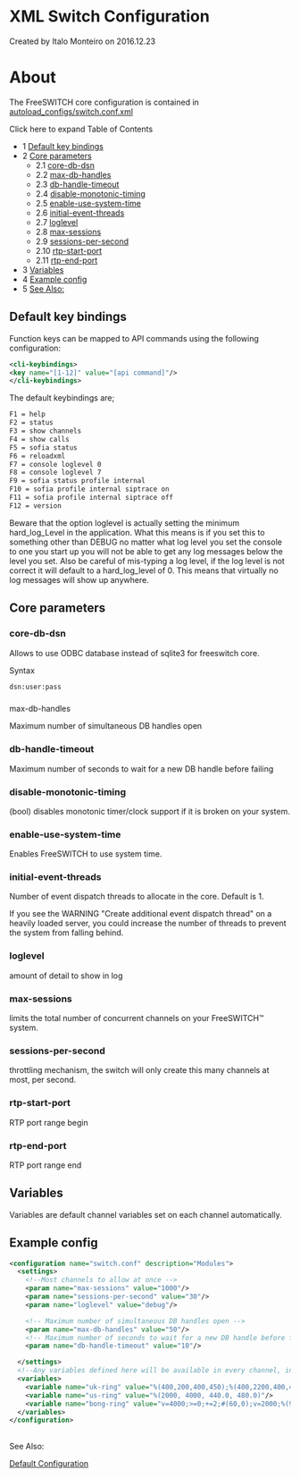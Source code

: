 
# XML Switch Configuration 

 Created by  Italo Monteiro on 2016.12.23

# About

The FreeSWITCH core configuration is contained in [autoload\_configs/switch.conf.xml](http://git.freeswitch.org/git/freeswitch/tree/conf/vanilla/autoload%5Fconfigs/switch.conf.xml)

Click here to expand Table of Contents

* 1 [Default key bindings](#default-key-bindings)
* 2 [Core parameters](#core-parameters)  
   * 2.1 [core-db-dsn](#core-db-dsn)  
   * 2.2 [max-db-handles](#-freeswitch--xml-switch-configuration-)  
   * 2.3 [db-handle-timeout](#db-handle-timeout)  
   * 2.4 [disable-monotonic-timing](#disable-monotonic-timing)  
   * 2.5 [enable-use-system-time](#enable-use-system-time)  
   * 2.6 [initial-event-threads](#initial-event-threads)  
   * 2.7 [loglevel](#loglevel)  
   * 2.8 [max-sessions](#max-sessions)  
   * 2.9 [sessions-per-second](#sessions-per-second)  
   * 2.10 [rtp-start-port](#rtp-start-port)  
   * 2.11 [rtp-end-port](#rtp-end-port)
* 3 [Variables](#variables)
* 4 [Example config](#example-config)
* 5 [See Also:](#-freeswitch--xml-switch-configuration-)

## Default key bindings

Function keys can be mapped to API commands using the following configuration:

```xml
<cli-keybindings>
<key name="[1-12]" value="[api command]"/>
</cli-keybindings>
```

The default keybindings are;

```xml
F1 = help
F2 = status
F3 = show channels
F4 = show calls
F5 = sofia status
F6 = reloadxml
F7 = console loglevel 0
F8 = console loglevel 7
F9 = sofia status profile internal
F10 = sofia profile internal siptrace on
F11 = sofia profile internal siptrace off
F12 = version
```

Beware that the option loglevel is actually setting the minimum hard\_log\_Level in the application. What this means is if you set this to something other than DEBUG no matter what log level you set the console to one you start up you will not be able to get any log messages below the level you set. Also be careful of mis-typing a log level, if the log level is not correct it will default to a hard\_log\_level of 0\. This means that virtually no log messages will show up anywhere.

## Core parameters

### core-db-dsn

Allows to use ODBC database instead of sqlite3 for freeswitch core.

Syntax

```xml
dsn:user:pass
```

###   
max-db-handles

Maximum number of simultaneous DB handles open

### db-handle-timeout

Maximum number of seconds to wait for a new DB handle before failing

### disable-monotonic-timing

(bool) disables monotonic timer/clock support if it is broken on your system.

### enable-use-system-time

Enables FreeSWITCH to use system time.

### initial-event-threads

Number of event dispatch threads to allocate in the core. Default is 1.

If you see the WARNING "Create additional event dispatch thread" on a heavily loaded server, you could increase the number of threads to prevent the system from falling behind.

### loglevel

amount of detail to show in log

### max-sessions

limits the total number of concurrent channels on your FreeSWITCH™ system.

### sessions-per-second

throttling mechanism, the switch will only create this many channels at most, per second.

### rtp-start-port

RTP port range begin

### rtp-end-port

RTP port range end

## Variables

Variables are default channel variables set on each channel automatically.

## Example config

```xml
<configuration name="switch.conf" description="Modules">
  <settings>
    <!--Most channels to allow at once -->
    <param name="max-sessions" value="1000"/>
    <param name="sessions-per-second" value="30"/>
    <param name="loglevel" value="debug"/>

    <!-- Maximum number of simultaneous DB handles open -->
    <param name="max-db-handles" value="50"/>
    <!-- Maximum number of seconds to wait for a new DB handle before failing -->
    <param name="db-handle-timeout" value="10"/>

  </settings>
  <!--Any variables defined here will be available in every channel, in the dialplan etc -->
  <variables>
    <variable name="uk-ring" value="%(400,200,400,450);%(400,2200,400,450)"/>
    <variable name="us-ring" value="%(2000, 4000, 440.0, 480.0)"/>
    <variable name="bong-ring" value="v=4000;>=0;+=2;#(60,0);v=2000;%(940,0,350,440)"/>
  </variables>
</configuration>
```

##   
See Also: 

[Default Configuration](./Default-Configuration_6587388.mdx#mod_vp8)



